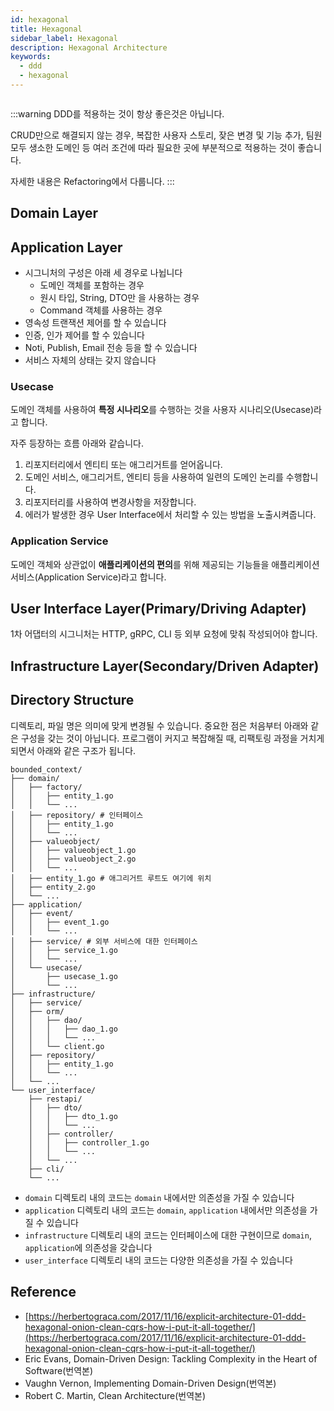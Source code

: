 ```yaml
---
id: hexagonal
title: Hexagonal
sidebar_label: Hexagonal
description: Hexagonal Architecture
keywords:
  - ddd
  - hexagonal
---
```



<center>
	<Image img={require('@site/static/img/lang/design/DDD-Architecture.jpg')} width={900} />
</center>

:::warning
DDD를 적용하는 것이 항상 좋은것은 아닙니다.

CRUD만으로 해결되지 않는 경우, 복잡한 사용자 스토리, 잦은 변경 및 기능 추가, 팀원 모두 생소한 도메인 등 여러 조건에 따라 필요한 곳에 부분적으로 적용하는 것이 좋습니다.

자세한 내용은 Refactoring에서 다룹니다.
:::

## Domain Layer

## Application Layer

- 시그니처의 구성은 아래 세 경우로 나뉩니다
  - 도메인 객체를 포함하는 경우
  - 원시 타입, String, DTO만 을 사용하는 경우
  - Command 객체를 사용하는 경우
- 영속성 트랜잭션 제어를 할 수 있습니다
- 인증, 인가 제어를 할 수 있습니다
- Noti, Publish, Email 전송 등을 할 수 있습니다
- 서비스 자체의 상태는 갖지 않습니다

### Usecase

도메인 객체를 사용하여 **특정 시나리오**를 수행하는 것을 사용자 시나리오(Usecase)라고 합니다.

자주 등장하는 흐름 아래와 같습니다.

1. 리포지터리에서 엔티티 또는 애그리거트를 얻어옵니다.
1. 도메인 서비스, 애그리거트, 엔티티 등을 사용하여 일련의 도메인 논리를 수행합니다.
1. 리포지터리를 사용하여 변경사항을 저장합니다.
1. 에러가 발생한 경우 User Interface에서 처리할 수 있는 방법을 노출시켜줍니다.

### Application Service

도메인 객체와 상관없이 **애플리케이션의 편의**를 위해 제공되는 기능들을 애플리케이션 서비스(Application Service)라고 합니다.

## User Interface Layer(Primary/Driving Adapter)

1차 어댑터의 시그니처는 HTTP, gRPC, CLI 등 외부 요청에 맞춰 작성되어야 합니다.

## Infrastructure Layer(Secondary/Driven Adapter)

## Directory Structure

디렉토리, 파일 명은 의미에 맞게 변경될 수 있습니다. 중요한 점은 처음부터 아래와 같은 구성을 갖는 것이 아닙니다. 프로그램이 커지고 복잡해질 때, 리팩토링 과정을 거치게 되면서 아래와 같은 구조가 됩니다.

```shell
bounded_context/
├── domain/
│   ├── factory/
│   │   ├── entity_1.go
│   │   └── ...
│   ├── repository/ # 인터페이스
│   │   ├── entity_1.go
│   │   └── ...
│   ├── valueobject/
│   │   ├── valueobject_1.go
│   │   ├── valueobject_2.go
│   │   └── ...
│   ├── entity_1.go # 애그리거트 루트도 여기에 위치
│   ├── entity_2.go
│   └── ...
├── application/
│   ├── event/
│   │   ├── event_1.go
│   │   └── ...
│   ├── service/ # 외부 서비스에 대한 인터페이스
│   │   ├── service_1.go
│   │   └── ...
│   └── usecase/
│       ├── usecase_1.go
│       └── ...
├── infrastructure/
│   ├── service/
│   ├── orm/
│   │   ├── dao/
│   │   │   ├── dao_1.go
│   │   │   └── ...
│   │   └── client.go
│   ├── repository/
│   │   ├── entity_1.go
│   │   └── ...
│   └── ...
└── user_interface/
    ├── restapi/
    │   ├── dto/
    │   │   ├── dto_1.go
    │   │   └── ...
    │   ├── controller/
    │   │   ├── controller_1.go
    │   │   └── ...
    │   └── ...
    ├── cli/
    └── ...
```

- `domain` 디렉토리 내의 코드는 `domain` 내에서만 의존성을 가질 수 있습니다
- `application` 디렉토리 내의 코드는 `domain`, `application` 내에서만 의존성을 가질 수 있습니다
- `infrastructure` 디렉토리 내의 코드는 인터페이스에 대한 구현이므로 `domain`, `application`에 의존성을 갖습니다
- `user_interface` 디렉토리 내의 코드는 다양한 의존성을 가질 수 있습니다

## Reference

- [https://herbertograca.com/2017/11/16/explicit-architecture-01-ddd-hexagonal-onion-clean-cqrs-how-i-put-it-all-together/](https://herbertograca.com/2017/11/16/explicit-architecture-01-ddd-hexagonal-onion-clean-cqrs-how-i-put-it-all-together/)
- Eric Evans, Domain-Driven Design: Tackling Complexity in the Heart of Software(번역본)
- Vaughn Vernon, Implementing Domain-Driven Design(번역본)
- Robert C. Martin, Clean Architecture(번역본)
